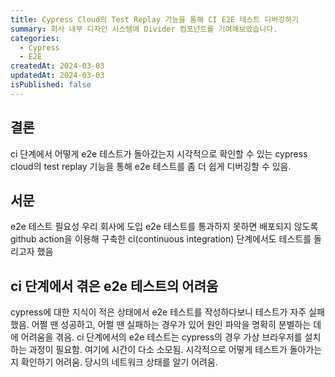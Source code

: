```yaml
---
title: Cypress Cloud의 Test Replay 기능을 통해 CI E2E 테스트 디버깅하기
summary: 회사 내부 디자인 시스템에 Divider 컴포넌트를 기여해보았습니다.
categories:
  - Cypress
  - E2E
createdAt: 2024-03-03
updatedAt: 2024-03-03
isPublished: false
---
```


## 결론
ci 단계에서 어떻게 e2e 테스트가 돌아갔는지 시각적으로 확인할 수 있는 cypress cloud의 test replay 기능을 통해 e2e 테스트를 좀 더 쉽게 디버깅할 수 있음.

## 서문

e2e 테스트 필요성
우리 회사에 도입
e2e 테스트를 통과하지 못하면 배포되지 않도록 github action을 이용해 구축한 ci(continuous integration) 단계에서도 테스트를 돌리고자 했음

## ci 단계에서 겪은 e2e 테스트의 어려움
cypress에 대한 지식이 적은 상태에서 e2e 테스트를 작성하다보니 테스트가 자주 실패했음. 어쩔 땐 성공하고, 어쩔 땐 실패하는 경우가 있어 원인 파악을 명확히 분별하는 데에 어려움을 겪음.
ci 단계에서의 e2e 테스트는 cypress의 경우 가상 브라우저를 설치하는 과정이 필요함. 여기에 시간이 다소 소모됨.
시각적으로 어떻게 테스트가 돌아가는지 확인하기 어려움.
당시의 네트워크 상태를 알기 어려움.
